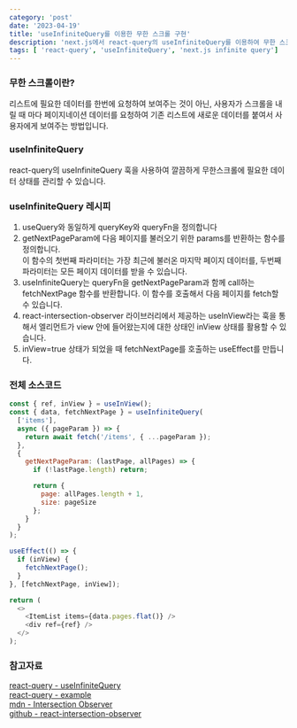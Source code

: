 ```yaml
---
category: 'post'
date: '2023-04-19'
title: 'useInfiniteQuery를 이용한 무한 스크롤 구현'
description: 'next.js에서 react-query의 useInfiniteQuery를 이용하여 무한 스크롤 만들기'
tags: [ 'react-query', 'useInfiniteQuery', 'next.js infinite query']
---
```


### 무한 스크롤이란?

리스트에 필요한 데이터를 한번에 요청하여 보여주는 것이 아닌, 사용자가 스크롤을 내릴 때 마다 페이지네이션 데이터를 요청하여 기존 리스트에 새로운 데이터를 붙여서 사용자에게 보여주는 방법입니다.<br/>

### useInfiniteQuery

react-query의 useInfiniteQuery 훅을 사용하여 깔끔하게 무한스크롤에 필요한 데이터 상태를 관리할 수 있습니다.

### useInfiniteQuery 레시피

1. useQuery와 동일하게 queryKey와 queryFn을 정의합니다<br/>
2. getNextPageParam에 다음 페이지를 불러오기 위한 params를 반환하는 함수를 정의합니다.<br/>이 함수의 첫번째 파라미터는 가장 최근에 불러온 마지막 페이지 데이터를, 두번째 파라미터는 모든 페이지 데이터를 받을 수 있습니다.
3. useInfiniteQuery는 queryFn을 getNextPageParam과 함께 call하는 fetchNextPage 함수를 반환합니다. 이 함수를 호출해서 다음 페이지를 fetch할 수 있습니다.
4. react-intersection-observer 라이브러리에서 제공하는 useInView라는 훅을 통해서 엘리먼트가 view 안에 들어왔는지에 대한 상태인 inView 상태를 활용할 수 있습니다.
5. inView=true 상태가 되었을 때 fetchNextPage를 호출하는 useEffect를 만듭니다.

### 전체 소스코드

```javascript
const { ref, inView } = useInView();
const { data, fetchNextPage } = useInfiniteQuery(
  ['items'],
  async ({ pageParam }) => {
    return await fetch('/items', { ...pageParam });
  },
  {
    getNextPageParam: (lastPage, allPages) => {
      if (!lastPage.length) return;

      return {
        page: allPages.length + 1,
        size: pageSize
      };
    }
  }
);

useEffect(() => {
  if (inView) {
    fetchNextPage();
  }
}, [fetchNextPage, inView]);

return (
  <>
    <ItemList items={data.pages.flat()} />
    <div ref={ref} />
  </>
);
```

### 참고자료

[react-query - useInfiniteQuery](https://tanstack.com/query/v4/docs/react/reference/useInfiniteQuery)<br/>
[react-query - example](https://tanstack.com/query/v4/docs/react/guides/infinite-queries#example)<br/>
[mdn - Intersection Observer](https://developer.mozilla.org/en-US/docs/Web/API/Intersection_Observer_API)<br/>
[github - react-intersection-observer](https://github.com/thebuilder/react-intersection-observer#readme)<br/>
